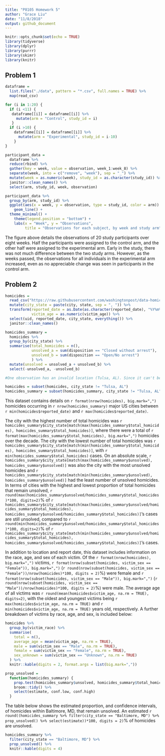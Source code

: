 ```yaml
---
title: "P8105 Homework 5"
author: "Grace Liu"
date: "11/8/2018"
output: github_document
---
```


```r
knitr::opts_chunk$set(echo = TRUE)
library(tidyverse)
library(dplyr)
library(purrr)
library(skimr)
library(knitr)
```

## Problem 1 
```r
dataframe = 
  list.files("./data", pattern = "*.csv", full.names = TRUE) %>% 
  map(read_csv)

for (i in 1:20) {
  if (i <11) {
   dataframe[[i]] = dataframe[[i]] %>% 
     mutate(arm = "Control", study_id = i)
   }
  if (i >10) {
    dataframe[[i]] = dataframe[[i]] %>% 
      mutate(arm = "Experimental", study_id = i-10)
    }
}

participant_data =
  dataframe %>% 
  reduce(rbind) %>% 
  gather(key = week, value = observation, week_1:week_8) %>% 
  separate(week, into = c("remove", "week"), sep = "_") %>% 
  mutate(week = as.numeric(week), study_id = as.character(study_id)) %>% 
  janitor::clean_names() %>% 
  select(arm, study_id, week, observation)
```

```r
participant_data %>% 
  group_by(arm, study_id) %>% 
  ggplot(aes(x = week, y = observation, type = study_id, color = arm)) + 
    geom_line() +
  theme_minimal() +
    theme(legend.position = "bottom") +
    labs(x = "Week", y = "Observations", 
         title = "Observations for each subject, by week and study arm")
```

The figure above details the observations of 20 study participants over eight weeks. Half the participants were assigned to the control arm, and the other half were assigned to the experimental arm. Early in the study, there was not much difference between the two study arms. However, as the weeks passed, the observations for all individuals in the experimental arm increased, even as no appreciable change was seen in participants in the control arm.  

## Problem 2
```r
homicides = 
  read_csv("https://raw.githubusercontent.com/washingtonpost/data-homicides/master/homicide-data.csv") %>% 
  mutate(city_state = paste(city, state, sep = ", ")) %>% 
  transform(reported_date = as.Date(as.character(reported_date), "%Y%m%d"), 
            victim_age = as.numeric(victim_age)) %>% 
  select(uid, reported_date, city_state, everything()) %>% 
  janitor::clean_names()

homicides_summary =
  homicides %>% 
  group_by(city_state) %>% 
  summarise(total_homicides = n(),
            unsolved_a = sum(disposition == "Closed without arrest"),
            unsolved_b = sum(disposition == "Open/No arrest")
            ) %>% 
  mutate(unsolved = unsolved_a + unsolved_b) %>% 
  select(-unsolved_a, -unsolved_b)

#One observation has an invalid location (Tulsa, AL). Since it can't be determined if this should be "Tulsa, OK" or "Birmingham, AL", I am dropping the observation from the datasets.

homicides = subset(homicides, city_state != "Tulsa, AL")
homicides_summary = subset(homicides_summary, city_state != "Tulsa, AL")
```

This dataset contains details on `r format(nrow(homicides), big.mark=",")` homicides occurring in `r nrow(homicides_summary)` major US cities between `r min(homicides$reported_date)` and `r max(homicides$reported_date)`. 

The city with the highest number of total homicides was `r homicides_summary$city_state[match(max(homicides_summary$total_homicides), homicides_summary$total_homicides)]`, where there were a total of `r format(max(homicides_summary$total_homicides), big.mark=",")` homicides over the decade. The city with the lowest number of total homicides was `r homicides_summary$city_state[match(min(homicides_summary$total_homicides), homicides_summary$total_homicides)]`, with `r min(homicides_summary$total_homicides)` cases. On an absolute scale, `r homicides_summary$city_state[match(max(homicides_summary$unsolved), homicides_summary$unsolved)]` was also the city with the most unsolved homicides and `r homicides_summary$city_state[match(min(homicides_summary$unsolved), homicides_summary$unsolved)]` had the least number of unsolved homicides. In terms of cities with the highest and lowest proportion of total homicides that remain unsolved, `r round(max(homicides_summary$unsolved/homicides_summary$total_homicides)*100, digits=2)`% of
`r homicides_summary$city_state[match(max(homicides_summary$unsolved/homicides_summary$total_homicides), homicides_summary$unsolved/homicides_summary$total_homicides)]`'s cases are still unsolved, compared to `r round(min(homicides_summary$unsolved/homicides_summary$total_homicides)*100, digits=2)`% of
`r homicides_summary$city_state[match(min(homicides_summary$unsolved/homicides_summary$total_homicides), homicides_summary$unsolved/homicides_summary$total_homicides)]`'s cases.

In addition to location and report date, this dataset includes information on the race, age, and sex of each victim. Of the `r format(nrow(homicides), big.mark=",")` victims, `r format(nrow(subset(homicides, victim_sex == "Female")), big.mark=",")` (`r round(nrow(subset(homicides, victim_sex == "Female"))/nrow(homicides)*100, digits = 2)`%) were female and `r format(nrow(subset(homicides, victim_sex == "Male")), big.mark=",")` (`r round(nrow(subset(homicides, victim_sex == "Male"))/nrow(homicides)*100, digits = 2)`%) were male. The average age of all victims was `r round(mean(homicides$victim_age, na.rm = TRUE), digits=2)`, with the oldest and youngest victims being `r max(homicides$victim_age, na.rm = TRUE)` and `r min(homicides$victim_age, na.rm = TRUE)` years old, respectively. A further breakdown of victims by race, age, and sex, is included below:

```r
homicides %>% 
  group_by(victim_race) %>%
  summarise(
    total = n(),
    average_age = mean(victim_age, na.rm = TRUE),
    male = sum(victim_sex == "Male", na.rm = TRUE),
    female = sum(victim_sex == "Female", na.rm = TRUE),
    sex_unknown = sum(victim_sex == "Unknown", na.rm = TRUE)
  ) %>% 
  knitr::kable(digits = 2, format.args = list(big.mark=","))
```

```r
prop_unsolved = 
  function(homicides_summary) {
    prop.test(homicides_summary$unsolved, homicides_summary$total_homicides, conf.level = 0.95) %>% 
    broom::tidy() %>% 
    select(estimate, conf.low, conf.high)
  }
```

The table below shows the estimated proportion, and confidence intervals, of homicides within Baltimore, MD, that remain unsolved. An estimated `r round((homicides_summary %>% filter(city_state == "Baltimore, MD") %>% prop_unsolved() %>% select(estimate))*100, digits = 2)`% of homicides are unsolved.
```r
homicides_summary %>% 
  filter(city_state == "Baltimore, MD") %>% 
  prop_unsolved() %>% 
  knitr::kable(digits = 4)
```


<!-- For the city of Baltimore, MD, use the prop.test function to estimate the proportion of homicides that are unsolved; save the output of prop.test as an R object, apply the broom::tidy to this object and pull the estimated proportion and confidence intervals from the resulting tidy dataframe. -->

<!-- Now run prop.test for each of the cities in your dataset, and extract both the proportion of unsolved homicides and the confidence interval for each. Do this within a “tidy” pipeline, making use of purrr::map, purrr::map2, list columns and unnest as necessary to create a tidy dataframe with estimated proportions and CIs for each city. -->

<!-- Create a plot that shows the estimates and CIs for each city – check out geom_errorbar for a way to add error bars based on the upper and lower limits. Organize cities according to the proportion of unsolved homicides. -->

